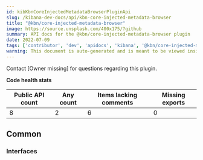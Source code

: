 ```yaml
---
id: kibKbnCoreInjectedMetadataBrowserPluginApi
slug: /kibana-dev-docs/api/kbn-core-injected-metadata-browser
title: "@kbn/core-injected-metadata-browser"
image: https://source.unsplash.com/400x175/?github
summary: API docs for the @kbn/core-injected-metadata-browser plugin
date: 2022-07-09
tags: ['contributor', 'dev', 'apidocs', 'kibana', '@kbn/core-injected-metadata-browser']
warning: This document is auto-generated and is meant to be viewed inside our experimental, new docs system. Reach out in #docs-engineering for more info.
---
```




Contact [Owner missing] for questions regarding this plugin.

**Code health stats**

| Public API count  | Any count | Items lacking comments | Missing exports |
|-------------------|-----------|------------------------|-----------------|
| 8 | 2 | 6 | 0 |

## Common

### Interfaces
<DocDefinitionList data={kbnCoreInjectedMetadataBrowserObj.common.interfaces}/>

